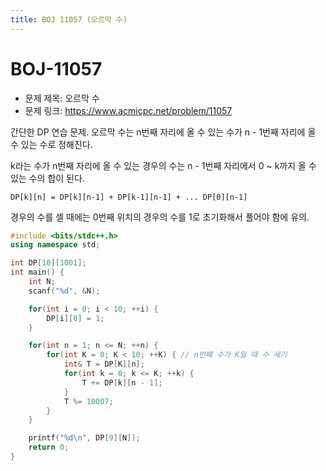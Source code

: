 ```yaml
---
title: BOJ 11057 (오르막 수)
---
```


# BOJ-11057

- 문제 제목: 오르막 수
- 문제 링크: https://www.acmicpc.net/problem/11057

간단한 DP 연습 문제. 오르막 수는 n번째 자리에 올 수 있는 수가 n - 1번째 자리에 올 수 있는 수로 정해진다.

k라는 수가 n번째 자리에 올 수 있는 경우의 수는 n - 1번째 자리에서 0 ~ k까지 올 수 있는 수의 합이 된다.

```
DP[k][n] = DP[k][n-1] + DP[k-1][n-1] + ... DP[0][n-1]
```

경우의 수를 셀 때에는 0번째 위치의 경우의 수를 1로 초기화해서 풀어야 함에 유의.

```cpp
#include <bits/stdc++.h>
using namespace std;

int DP[10][1001];
int main() {
    int N;
    scanf("%d", &N);

    for(int i = 0; i < 10; ++i) {
        DP[i][0] = 1;
    }

    for(int n = 1; n <= N; ++n) {
        for(int K = 0; K < 10; ++K) { // n번째 수가 K일 때 수 세기
            int& T = DP[K][n];
            for(int k = 0; k <= K; ++k) {
                T += DP[k][n - 1];
            }
            T %= 10007;
        }
    }

    printf("%d\n", DP[9][N]);
    return 0;
}
```


<Comment />
